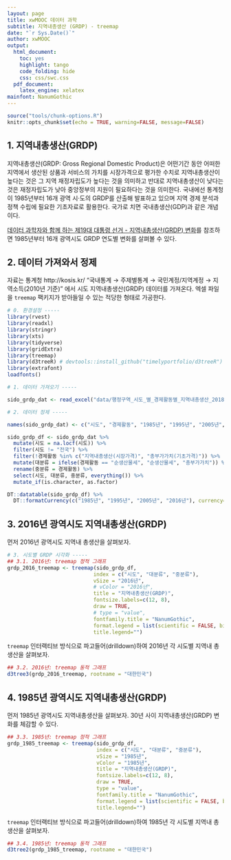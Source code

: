 ```yaml
---
layout: page
title: xwMOOC 데이터 과학
subtitle: 지역내총생산 (GRDP) - treemap
date: "`r Sys.Date()`"
author: xwMOOC
output:
  html_document: 
    toc: yes
    highlight: tango
    code_folding: hide
    css: css/swc.css
  pdf_document:
    latex_engine: xelatex
mainfont: NanumGothic
---
```


``` r
source("tools/chunk-options.R")
knitr::opts_chunk$set(echo = TRUE, warning=FALSE, message=FALSE)


```


## 1. 지역내총생산(GRDP)  {#wiki-grdp}

지역내총생산(GRDP: Gross Regional Domestic Product)은 어떤기간 동안 어떠한 지역에서 생산된 상품과 서비스의 가치를 시장가격으로 평가한 수치로 
지역내총생산이 높다는 것은 그 지역 재정자립도가 높다는 것을 의미하고 반대로 지역내총생산이 낮다는 것은 재정자립도가 낮아 중앙정부의 지원이 필요하다는 것을 의미한다. 
국내에선 통계청이 1985년부터 16개 광역 시·도의 GRDP를 산출해 발표하고 있으며 지역 경제 분석과 정책 수립에 필요한 기초자료로 활용한다. 
국가로 치면 국내총생산(GDP)과 같은 개념이다.

[데이터 과학자와 함께 하는 제19대 대통령 선거 - 지역내총생산(GRDP) 변화](http://statkclee.github.io/politics/pe-grdp.html)를 참조하면 1985년부터 16개 광역시도 GRDP 연도별 변화를 살펴볼 수 있다.

## 2. 데이터 가져와서 정제 {#wiki-grdp-by-sido-import-preprocessing}

자료는 통계청 http://kosis.kr/ “국내통계 &rarr; 주제별통계 &rarr; 국민계정/지역계정 &rarr; 지역소득(2010년 기준)” 에서 시도 지역내총생산(GRDP) 데이터를 가져온다.
엑셀 파일을 `treemap` 팩키지가 받아들일 수 있는 적당한 형태로 가공한다.

``` r
# 0. 환경설정 -----
library(rvest)
library(readxl)
library(stringr)
library(xts)
library(tidyverse)
library(gridExtra)
library(treemap)
library(d3treeR) # devtools::install_github("timelyportfolio/d3treeR")
library(extrafont)
loadfonts()

# 1. 데이터 가져오기 -----

sido_grdp_dat <- read_excel("data/행정구역_시도_별_경제활동별_지역내총생산_20180113231512.xlsx", sheet="데이터", skip=1)

# 2. 데이터 정제 -----

names(sido_grdp_dat) <- c("시도", "경제활동", "1985년", "1995년", "2005년", "2016년")

sido_grdp_df <- sido_grdp_dat %>% 
  mutate(시도 = na.locf(시도)) %>% 
  filter(시도 != "전국") %>% 
  filter(!경제활동 %in% c("지역내총생산(시장가격)", "총부가가치(기초가격)")) %>% 
  mutate(대분류 = ifelse(경제활동 == "순생산물세", "순생산물세", "총부가가치")) %>% 
  rename(중분류 = 경제활동) %>% 
  select(시도, 대분류, 중분류, everything()) %>% 
  mutate_if(is.character, as.factor)

DT::datatable(sido_grdp_df) %>% 
  DT::formatCurrency(c("1985년", "1995년", "2005년", "2016년"), currency="", digits=0)
```

## 3. 2016년 광역시도 지역내총생산(GRDP) {#sido-grdp-2016}

먼저 2016년 광역시도 지역내 총생산을 살펴보자.

``` r
# 3. 시도별 GRDP 시각화 -----
## 3.1. 2016년: treemap 정적 그래프 
grdp_2016_treemap <- treemap(sido_grdp_df, 
                            index = c("시도", "대분류", "중분류"),  
                            vSize = "2016년", 
                            # vColor = "2016년",
                            title = "지역내총생산(GRDP)", 
                            fontsize.labels=c(12, 8), 
                            draw = TRUE,
                            # type = "value",
                            fontfamily.title = "NanumGothic",
                            format.legend = list(scientific = FALSE, big.mark = ","),
                            title.legend="")
```

`treemap` 인터랙티브 방식으로 파고들어(drilldown)하여 2016년 각 시도별 지역내 총생산을 살펴보자.

``` r
## 3.2. 2016년: treemap 동적 그래프                 
d3tree3(grdp_2016_treemap, rootname = "대한민국")
```

## 4. 1985년 광역시도 지역내총생산(GRDP) {#sido-grdp-1985}

먼저 1985년 광역시도 지역내총생산을 살펴보자. 30년 사이 지역내총생산(GRDP) 변화를 체감할 수 있다.

``` r
## 3.3. 1985년: treemap 정적 그래프 
grdp_1985_treemap <- treemap(sido_grdp_df, 
                             index = c("시도", "대분류", "중분류"),  
                             vSize = "1985년", 
                             vColor = "1985년",
                             title = "지역내총생산(GRDP)", 
                             fontsize.labels=c(12, 8), 
                             draw = TRUE,
                             type = "value",
                             fontfamily.title = "NanumGothic",
                             format.legend = list(scientific = FALSE, big.mark = ","),
                             title.legend="")
```

`treemap` 인터랙티브 방식으로 파고들어(drilldown)하여 1985년 각 시도별 지역내 총생산을 살펴보자.

``` r
## 3.4. 1985년: treemap 동적 그래프                 
d3tree2(grdp_1985_treemap, rootname = "대한민국")
```